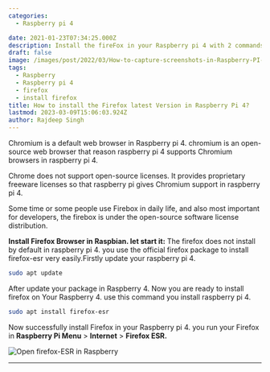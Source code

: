 ```yaml
---
categories:
  - Raspberry pi 4

date: 2021-01-23T07:34:25.000Z
description: Install the fireFox in your Raspberry pi 4 with 2 commands
draft: false
image: /images/post/2022/03/How-to-capture-screenshots-in-Raspberry-PI-4--1-.png
tags:
  - Raspberry
  - Raspberry pi 4
  - firefox
  - install firefox
title: How to install the Firefox latest Version in Raspberry Pi 4?
lastmod: 2023-03-09T15:06:03.924Z
author: Rajdeep Singh
---
```


Chromium is a default web browser in Raspberry pi 4. chromium is an open-source
web browser that reason raspberry pi 4 supports Chromium browsers in raspberry
pi 4.

Chrome does not support open-source licenses. It provides proprietary freeware
licenses so that raspberry pi gives Chromium support in raspberry pi 4.

Some time or some people use Firebox in daily life, and also most important for
developers, the firebox is under the open-source software license distribution.

**Install Firefox Browser in Raspbian. let start it:** The firefox does not
install by default in raspberry pi 4. you use the official firefox package to
install firefox-esr very easily.Firstly update your raspberry pi 4.

```bash
sudo apt update
```

After update your package in Raspberry 4. Now you are ready to install firefox
on Your Raspberry 4. use this command you install raspberry pi 4.

```bash
sudo apt install firefox-esr
```

Now successfully install Firefox in your Raspberry pi 4. you run your Firefox in
**Raspberry Pi Menu** > **Internet** > **Firefox ESR.**

![Open firefox-ESR in Raspberry](/images/post/2021/01/install-firebox-esr.png "Open firefox-ESR in Raspberry")

---
